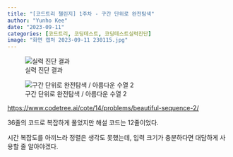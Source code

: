 ```yaml
---
title: "[코드트리 챌린지] 1주차 - 구간 단위로 완전탐색"
author: "Yunho Kee"
date: "2023-09-11"
categories: [코드트리, 코딩테스트, 코딩테스트실력진단]
image: "화면 캡처 2023-09-11 230115.jpg"
---
```


::: {layout="[493, 507]" layout-valign="bottom"}
![실력 진단 결과](화면 캡처 2023-09-11 230115.jpg)

![구간 단위로 완전탐색 / 아름다운 수열 2](화면 캡처 2023-09-11 224552.jpg)
:::

<https://www.codetree.ai/cote/14/problems/beautiful-sequence-2/>

36줄의 코드로 복잡하게 풀었지만 해설 코드는 12줄이었다.

시간 복잡도를 아끼느라 정렬은 생각도 못했는데, 입력 크기가 충분하다면 대담하게 사용할 줄 알아야겠다.

